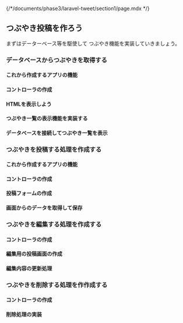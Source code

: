 
{/*/documents/phase3/laravel-tweet/section1/page.mdx */}

<div class="bg-white">
    <div class="whitespace-nowrap mx-auto max-w-screen-md ">

## つぶやき投稿を作ろう

まずはデーターベース等を駆使して
つぶやき機能を実装していきましょう。


### データベースからつぶやきを取得する

#### これから作成するアプリの機能
#### コントローラの作成
#### HTMLを表示しよう
#### つぶやき一覧の表示機能を実装する
#### データベースを接続してつぶやき一覧を表示


### つぶやきを投稿する処理を作成する

#### これから作成するアプリの機能
#### コントローラの作成
#### 投稿フォームの作成
#### 画面からのデータを取得して保存

### つぶやきを編集する処理を作成する

#### コントローラの作成
#### 編集用の投稿画面の作成
#### 編集内容の更新処理

### つぶやきを削除する処理を作作成する

#### コントローラの作成
#### 削除処理の実装


</div>

</div>
